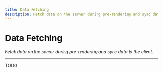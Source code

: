 ```yaml
---
title: Data Fetching
description: Fetch data on the server during pre-rendering and sync data to the client.
---
```


# Data Fetching
*Fetch data on the server during pre-rendering and sync data to the client.*

---

TODO
